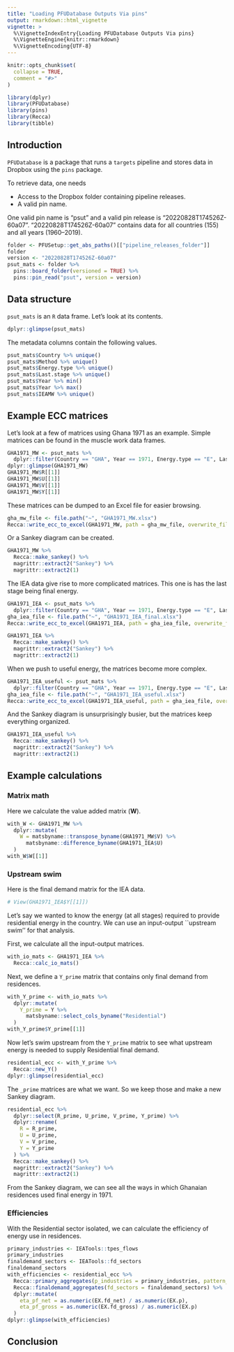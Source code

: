 ```yaml
---
title: "Loading PFUDatabase Outputs Via pins"
output: rmarkdown::html_vignette
vignette: >
  %\VignetteIndexEntry{Loading PFUDatabase Outputs Via pins}
  %\VignetteEngine{knitr::rmarkdown}
  %\VignetteEncoding{UTF-8}
---
```


```r
knitr::opts_chunk$set(
  collapse = TRUE,
  comment = "#>"
)
```

```r
library(dplyr)
library(PFUDatabase)
library(pins)
library(Recca)
library(tibble)
```


## Introduction

`PFUDatabase` is a package that runs a `targets` pipeline
and stores data in Dropbox using the `pins` package.

To retrieve data, one needs

* Access to the Dropbox folder containing pipeline releases.
* A valid pin name.

One valid pin name is "psut" and a valid pin release is "20220828T174526Z-60a07".
"20220828T174526Z-60a07" contains data for all countries (155) and all years (1960--2019).

```r
folder <- PFUSetup::get_abs_paths()[["pipeline_releases_folder"]]
folder
version <- "20220828T174526Z-60a07"
psut_mats <- folder %>% 
  pins::board_folder(versioned = TRUE) %>% 
  pins::pin_read("psut", version = version)
```


## Data structure

`psut_mats` is an `R` data frame. 
Let's look at its contents.

```r
dplyr::glimpse(psut_mats)
```

The metadata columns contain the following values.

```r
psut_mats$Country %>% unique()
psut_mats$Method %>% unique()
psut_mats$Energy.type %>% unique()
psut_mats$Last.stage %>% unique()
psut_mats$Year %>% min()
psut_mats$Year %>% max()
psut_mats$IEAMW %>% unique()
```


## Example ECC matrices

Let's look at a few of matrices using Ghana 1971 as an example.
Simple matrices can be found in the muscle work data frames.

```r
GHA1971_MW <- psut_mats %>% 
  dplyr::filter(Country == "GHA", Year == 1971, Energy.type == "E", Last.stage == "Final", IEAMW == "MW")
dplyr::glimpse(GHA1971_MW)
GHA1971_MW$R[[1]]
GHA1971_MW$U[[1]]
GHA1971_MW$V[[1]]
GHA1971_MW$Y[[1]]
```

These matrices can be dumped to an Excel file for easier browsing.

```r
gha_mw_file <- file.path("~", "GHA1971_MW.xlsx")
Recca::write_ecc_to_excel(GHA1971_MW, path = gha_mw_file, overwrite_file = TRUE)
```

Or a Sankey diagram can be created.

```r
GHA1971_MW %>% 
  Recca::make_sankey() %>% 
  magrittr::extract2("Sankey") %>% 
  magrittr::extract2(1)
```

The IEA data give rise to more complicated matrices.
This one is has the last stage being final energy.

```r
GHA1971_IEA <- psut_mats %>% 
  dplyr::filter(Country == "GHA", Year == 1971, Energy.type == "E", Last.stage == "Final", IEAMW == "IEA")
gha_iea_file <- file.path("~", "GHA1971_IEA_final.xlsx")
Recca::write_ecc_to_excel(GHA1971_IEA, path = gha_iea_file, overwrite_file = TRUE)
```


```r
GHA1971_IEA %>% 
  Recca::make_sankey() %>% 
  magrittr::extract2("Sankey") %>% 
  magrittr::extract2(1)
```

When we push to useful energy, the matrices become more complex.

```r
GHA1971_IEA_useful <- psut_mats %>% 
  dplyr::filter(Country == "GHA", Year == 1971, Energy.type == "E", Last.stage == "Useful", IEAMW == "IEA")
gha_iea_file <- file.path("~", "GHA1971_IEA_useful.xlsx")
Recca::write_ecc_to_excel(GHA1971_IEA_useful, path = gha_iea_file, overwrite_file = TRUE)
```

And the Sankey diagram is unsurprisingly busier,
but the matrices keep everything organized.

```r
GHA1971_IEA_useful %>% 
  Recca::make_sankey() %>% 
  magrittr::extract2("Sankey") %>% 
  magrittr::extract2(1)
```


## Example calculations


### Matrix math

Here we calculate the value added matrix (**W**).

```r
with_W <- GHA1971_MW %>% 
  dplyr::mutate(
    W = matsbyname::transpose_byname(GHA1971_MW$V) %>%
      matsbyname::difference_byname(GHA1971_IEA$U)
  )
with_W$W[[1]]
```


### Upstream swim

Here is the final demand matrix for the IEA data.

```r
# View(GHA1971_IEA$Y[[1]])
```

Let's say we wanted to know the energy (at all stages)
required to provide residential energy in the country.
We can use an input-output ``upstream swim'' for that analysis.

First, we calculate all the input-output matrices.

```r
with_io_mats <- GHA1971_IEA %>% 
  Recca::calc_io_mats()
```

Next, we define a `Y_prime` matrix that contains only final demand from residences.

```r
with_Y_prime <- with_io_mats %>% 
  dplyr::mutate(
    Y_prime = Y %>% 
      matsbyname::select_cols_byname("Residential")
  )
with_Y_prime$Y_prime[[1]]
```

Now let's swim upstream from the `Y_prime` matrix to see what upstream energy 
is needed to supply Residential final demand.

```r
residential_ecc <- with_Y_prime %>% 
  Recca::new_Y()
dplyr::glimpse(residential_ecc)
```

The `_prime` matrices are what we want.
So we keep those and make a new Sankey diagram.

```r
residential_ecc %>% 
  dplyr::select(R_prime, U_prime, V_prime, Y_prime) %>% 
  dplyr::rename(
    R = R_prime, 
    U = U_prime, 
    V = V_prime, 
    Y = Y_prime
  ) %>% 
  Recca::make_sankey() %>% 
  magrittr::extract2("Sankey") %>% 
  magrittr::extract2(1)
```

From the Sankey diagram, we can see all the ways in which Ghanaian residences used final energy in 1971.


### Efficiencies

With the Residential sector isolated, we can calculate the efficiency of energy use in residences.

```r
primary_industries <- IEATools::tpes_flows
primary_industries
finaldemand_sectors <- IEATools::fd_sectors
finaldemand_sectors
with_efficiencies <- residential_ecc %>% 
  Recca::primary_aggregates(p_industries = primary_industries, pattern_type = "leading") %>% 
  Recca::finaldemand_aggregates(fd_sectors = finaldemand_sectors) %>%
  dplyr::mutate(
    eta_pf_net = as.numeric(EX.fd_net) / as.numeric(EX.p),
    eta_pf_gross = as.numeric(EX.fd_gross) / as.numeric(EX.p)
  )
dplyr::glimpse(with_efficiencies)
```



## Conclusion




